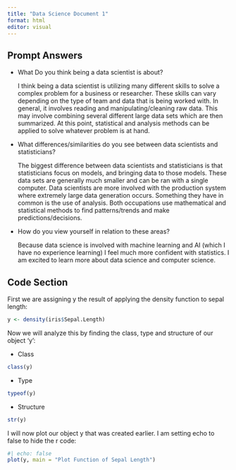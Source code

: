 ```yaml
---
title: "Data Science Document 1"
format: html
editor: visual
---
```


## Prompt Answers

-   What Do you think being a data scientist is about?

    I think being a data scientist is utilizing many different skills to solve a complex problem for a business or researcher. These skills can vary depending on the type of team and data that is being worked with. In general, it involves reading and manipulating/cleaning raw data. This may involve combining several different large data sets which are then summarized. At this point, statistical and analysis methods can be applied to solve whatever problem is at hand.

-   What differences/similarities do you see between data scientists and statisticians?

    The biggest difference between data scientists and statisticians is that statisticians focus on models, and bringing data to those models. These data sets are generally much smaller and can be ran with a single computer. Data scientists are more involved with the production system where extremely large data generation occurs. Something they have in common is the use of analysis. Both occupations use mathematical and statistical methods to find patterns/trends and make predictions/decisions.

-   How do you view yourself in relation to these areas?

    Because data science is involved with machine learning and AI (which I have no experience learning) I feel much more confident with statistics. I am excited to learn more about data science and computer science.

## Code Section

First we are assigning y the result of applying the density function to sepal length:

```r
y <- density(iris$Sepal.Length)
```

Now we will analyze this by finding the class, type and structure of our object 'y':

-   Class

```r
class(y)
```

-   Type

```r
typeof(y)
```

-   Structure

```r
str(y)
```

I will now plot our object y that was created earlier. I am setting echo to false to hide the r code:

```r
#| echo: false
plot(y, main = "Plot Function of Sepal Length")
```
